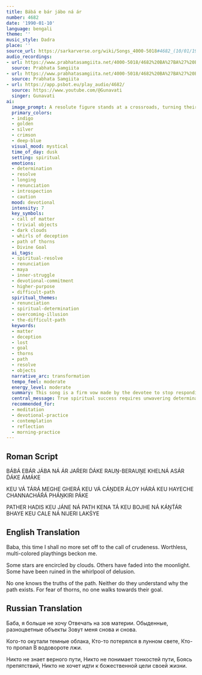 ```yaml
---
title: Bábá e bár jábo ná ár
number: 4682
date: '1990-01-10'
language: bengali
theme: ''
music_style: Dadra
place: ''
source_url: https://sarkarverse.org/wiki/Songs_4000-5018#4682_(10/01/1990)_D
audio_recordings:
- url: https://www.prabhatasamgiita.net/4000-5018/4682%20BA%27BA%27%20E%20BA%27R%20JA%27BO%20NA%27%20A%27R.mp3
  source: Prabhata Samgiita
- url: https://www.prabhatasamgiita.net/4000-5018/4682%20BA%27BA%27%20EBA%27R%20JA%27VA%20NA%27%20A%27R%20JAR%27ERI%20D%27A%27KE%20RAUNG%20VERAUNGER.mp3
  source: Prabhata Samgiita
- url: https://app.psbot.eu/play_audio/4682/
  source: https://www.youtube.com/@Gunavati
  singer: Gunavati
ai:
  image_prompt: A resolute figure stands at a crossroads, turning their back on a swirling, chaotic landscape of ephemeral, rainbow-hued distractions and shadows. Above, dark clouds and deceptive silver moonbeams symbolize worldly confusion, contrasting sharply with a single, clear, golden path leading toward a sublime, distant light on the horizon. The composition emphasizes the stark choice between fleeting sensory pleasure and unwavering spiritual determination.
  primary_colors:
  - indigo
  - golden
  - silver
  - crimson
  - deep-blue
  visual_mood: mystical
  time_of_day: dusk
  setting: spiritual
  emotions:
  - determination
  - resolve
  - longing
  - renunciation
  - introspection
  - caution
  mood: devotional
  intensity: 7
  key_symbols:
  - call of matter
  - trivial objects
  - dark clouds
  - whirls of deception
  - path of thorns
  - Divine Goal
  ai_tags:
  - spiritual-resolve
  - renunciation
  - maya
  - inner-struggle
  - devotional-commitment
  - higher-purpose
  - difficult-path
  spiritual_themes:
  - renunciation
  - spiritual-determination
  - overcoming-illusion
  - the-difficult-path
  keywords:
  - matter
  - deception
  - lost
  - goal
  - thorns
  - path
  - resolve
  - objects
  narrative_arc: transformation
  tempo_feel: moderate
  energy_level: moderate
  summary: This song is a firm vow made by the devotee to stop responding to the shallow, distracting calls of the material world. It acknowledges that many people are lost in worldly illusions, either enveloped in confusion or misled by fleeting beauty, avoiding the true path of struggle. It concludes with the realization that the path toward the Divine Goal is difficult and often avoided because it requires facing obstacles.
  central_message: True spiritual success requires unwavering determination to reject material distractions and bravely accept the inherent difficulties of the divine path.
  recommended_for:
  - meditation
  - devotional-practice
  - contemplation
  - reflection
  - morning-practice
---
```


## Roman Script

BÁBÁ EBÁR JÁBA NÁ ÁR JAŔERI D́ÁKE
RAUṊ-BERAUṊE KHELNÁ ASÁR
D́ÁKE ÁMÁKE

KEU VÁ TÁRÁ MEGHE GHERÁ
KEU VÁ CÁṊDER ÁLOY HÁRÁ
KEU HAYECHE CHANNACHÁŔÁ
PHÁṊKIRI PÁKE

PATHER HADIS KEU JÁNE NÁ
PATH KENA TÁ KEU BOJHE NÁ
KÁṊT́ÁR BHAYE KEU CALE NÁ
NIJERI LAKŚYE

## English Translation

Baba, this time I shall no more set
off to the call of crudeness.
Worthless, multi-colored playthings beckon me.

Some stars are encircled by clouds.
Others have faded into the moonlight.
Some have been ruined
in the whirlpool of delusion.

No one knows the truths of the path.
Neither do they understand why the path exists.
For fear of thorns, no one walks
towards their goal.

## Russian Translation

Баба, я больше не хочу
Отвечать на зов материи.
Обыденные, разноцветные объекты
Зовут меня снова и снова.

Кого-то окутали темные облака,
Кто-то потерялся в лунном свете,
Кто-то пропал
В водовороте лжи.

Никто не знает верного пути,
Никто не понимает тонкостей пути,
Боясь препятствий,
Никто не хочет идти к божественной цели своей жизни.
